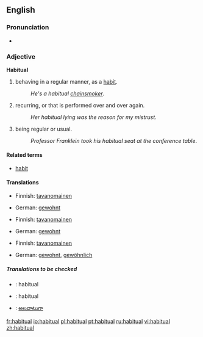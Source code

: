 ==English==

===Pronunciation===
*{{audio|en-us-habitual.ogg|Audio (US)}}

===Adjective===
'''Habitual'''

#behaving in a regular manner, as a [[habit]].
#:''He's a habitual [[chainsmoker]]''.
#recurring, or that is performed over and over again.
#:''Her habitual lying was the reason for my mistrust''.
#being regular or usual.
#:''Professor Franklein took his habitual seat at the conference table''.

====Related terms====
*[[habit]]

====Translations====
{{trans-top|behaving in a regular manner, as a habit}}
*Finnish: [[tavanomainen]]
{{trans-mid}}
*German: [[gewohnt]]
{{trans-bottom}}

{{trans-top|recurring, or that is performed over and over again}}
*Finnish: [[tavanomainen]]
{{trans-mid}}
*German: [[gewohnt]]
{{trans-bottom}}

{{trans-top|being regular or usual}}
*Finnish: [[tavanomainen]]
{{trans-mid}}
*German: [[gewohnt]], [[gewöhnlich]]
{{trans-bottom}}

=====Translations to be checked=====
{{checktrans}}
{{top}}
*{{ttbc|Interlingua}}: habitual
*{{ttbc|Spanish}}: habitual
{{mid}}
*{{ttbc|Telugu}}: [[అలవాటుగా]]
{{bottom}}

[[fr:habitual]]
[[io:habitual]]
[[pl:habitual]]
[[pt:habitual]]
[[ru:habitual]]
[[vi:habitual]]
[[zh:habitual]]